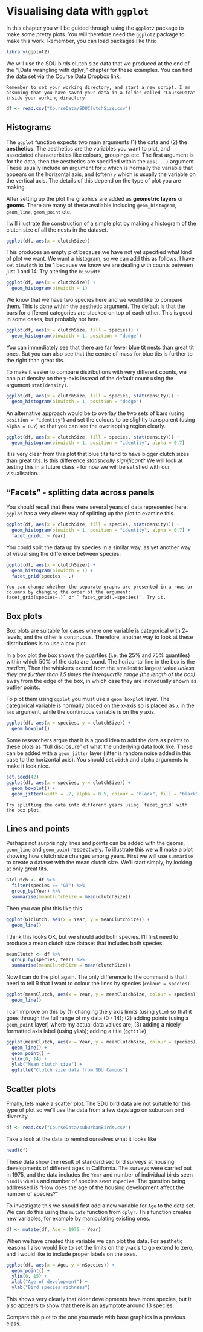 # Visualising data with `ggplot`


In this chapter you will be guided through using the `ggplot2` package to make some pretty plots. You will therefore need the `ggplot2` package to make this work. Remember, you can load packages like this:


```r
library(ggplot2)
```

We will use the SDU birds clutch size data that we produced at the end of the "[Data wrangling with dplyr]" chapter for these examples. You can find the data set via the Course Data Dropbox link.


```block
Remember to set your working directory, and start a new script. I am assuming that you have saved your data in a folder called "CourseData" inside your working directory. 
```

```r
df <- read.csv("CourseData/SDUClutchSize.csv")
```

## Histograms

The `ggplot` function expects two main arguments (1) the data and (2) the **aesthetics**. The aesthetics are the variables you want to plot, and associated characteristics like colours, groupings etc. The first argument is for the data, then the aesthetics are specified within the `aes(...)` argument. These usually include an argument for `x` which is normally the variable that appears on the horizontal axis, and (often) `y` which is usually the variable on the vertical axis. The details of this depend on the type of plot you are making.

After setting up the plot the graphics are added as **geometric layers** or **geoms**. There are many of these available including `geom_histogram`, `geom_line`, `geom_point` etc.

I will illustrate the construction of a simple plot by making a histogram of the clutch size of all the nests in the dataset.

```r
ggplot(df, aes(x = clutchSize))
```

This produces an empty plot because we have not yet specified what kind of plot we want. We want a histogram, so we can add this as follows. I have set `binwidth` to be 1 because we know we are dealing with counts between just 1 and 14. Try altering the `binwidth`.

```r
ggplot(df, aes(x = clutchSize)) +
  geom_histogram(binwidth = 1)
```
We know that we have two species here and we would like to compare them. This is done within the aesthetic argument. The default is that the bars for different categories are stacked on top of each other. This is good in some cases, but probably not here.

```r
ggplot(df, aes(x = clutchSize, fill = species)) +
  geom_histogram(binwidth = 1, position = "dodge")
```

You can immediately see that there are far fewer blue tit nests than great tit ones. But you can also see that the centre of mass for blue tits is further to the right than great tits.

To make it easier to compare distributions with very different counts, we can put density on the y-axis instead of the default count using the argument `stat(density)`.


```r
ggplot(df, aes(x = clutchSize, fill = species, stat(density))) +
  geom_histogram(binwidth = 1, position = "dodge")
```

An alternative approach would be to overlay the two sets of bars (using `position = "identity"`) and set the colours to be slightly transparent (using `alpha = 0.7`) so that you can see the overlapping region clearly. 

```r
ggplot(df, aes(x = clutchSize, fill = species, stat(density))) +
  geom_histogram(binwidth = 1, position = "identity", alpha = 0.7)
```

It is very clear from this plot that blue tits tend to have bigger clutch sizes than great tits. Is this difference *statistically significant*? We will look at testing this in a future class - for now we will be satisfied with our visualisation.

## "Facets" - splitting data across panels

You should recall that there were several years of data represented here.
`ggplot` has a very clever way of splitting up the plot to examine this.

```r
ggplot(df, aes(x = clutchSize, fill = species, stat(density))) +
  geom_histogram(binwidth = 1, position = "identity", alpha = 0.7) +
  facet_grid(. ~ Year)
```

You could split the data up by species in a similar way, as yet another way of visualising the difference between species:

```r
ggplot(df, aes(x = clutchSize)) +
  geom_histogram(binwidth = 1) +
  facet_grid(species ~ .)
```

```block
You can change whether the separate graphs are presented in a rows or columns by changing the order of the argument: ` facet_grid(species~.)` or ` facet_grid(.~species)`. Try it.
```



## Box plots

Box plots are suitable for cases where one variable is categorical with 2+ levels, and the other is continuous. Therefore, another way to look at these distributions is to use a box plot.

In a box plot the box shows the quartiles (i.e. the 25% and 75% quantiles) within which 50% of the data are found. The horizontal line in the box is the *median*, Then the whiskers extend from the smallest to largest value *unless they are further than 1.5 times the interquartile range (the length of the box)* away from the edge of the box, in which case they are individually shown as outlier points.

To plot them using `ggplot` you must use a `geom_boxplot` layer. 
The categorical variable is normally placed on the x-axis so is placed as `x` in the `aes` argument, while the continuous variable is on the `y` axis.

```r
ggplot(df, aes(x = species, y = clutchSize)) +
  geom_boxplot()
```


Some researchers argue that it is a good idea to add the data as points to these plots as "full disclosure" of what the underlying data look like. These can be added with a `geom_jitter` layer (jitter is random noise added in this case to the horizontal axis). You should set `width` and `alpha` arguments to make it look nice.

```r
set.seed(42)
ggplot(df, aes(x = species, y = clutchSize)) +
  geom_boxplot() +
  geom_jitter(width = .2, alpha = 0.5, colour = "black", fill = "black")
```

```block
Try splitting the data into different years using `facet_grid` with the box plot. 
```


## Lines and points

Perhaps not surprisingly lines and points can be added with the geoms, `geom_line` and `geom_point` respectively.
To illustrate this we will make a plot showing how clutch size changes among years.
First we will use `summarise` to create a dataset with the mean clutch size. We'll start simply, by looking at only great tits.


```r
GTclutch <- df %>%
  filter(species == "GT") %>%
  group_by(Year) %>%
  summarise(meanClutchSize = mean(clutchSize))
```

Then you can plot this like this.

```r
ggplot(GTclutch, aes(x = Year, y = meanClutchSize)) +
  geom_line()
```

I think this looks OK, but we should add both species. I'll first need to produce a mean clutch size dataset that includes both species.


```r
meanClutch <- df %>%
  group_by(species, Year) %>%
  summarise(meanClutchSize = mean(clutchSize))
```

Now I can do the plot again. The only difference to the command is that I need to tell R that I want to colour the lines by species (`colour = species`).

```r
ggplot(meanClutch, aes(x = Year, y = meanClutchSize, colour = species)) +
  geom_line()
```

I can improve on this by (1) changing the y axis limits (using `ylim`) so that it goes through the full range of my data (0 - 14); (2) adding points (using a `geom_point` layer) where my actual data values are; (3) adding a nicely formatted axis label (using `ylab`); adding a title (`ggtitle`)

```r
ggplot(meanClutch, aes(x = Year, y = meanClutchSize, colour = species)) +
  geom_line() +
  geom_point() +
  ylim(0, 14) +
  ylab("Mean clutch size") +
  ggtitle("Clutch size data from SDU Campus")
```

## Scatter plots

Finally, lets make a scatter plot.
The SDU bird data are not suitable for this type of plot so we'll use the data from a few days ago on suburban bird diversity.

```r
df <- read.csv("CourseData/suburbanBirds.csv")
```

Take a look at the data to remind ourselves what it looks like

```r
head(df)
```

These data show the result of standardised bird surveys at housing developments of different ages in California. The surveys were carried out in 1975, and the data includes the `Year` and number of individual birds seen `nIndividuals` and number of species seen `nSpecies`. The question being addressed is "How does the age of the housing development affect the number of species?"

To investigate this we should first add a new variable for `Age` to the data set. We can do this using the `mutate` function from `dplyr`. This function creates new variables, for example by manipulating existing ones.

```r
df <- mutate(df, Age = 1975 - Year)
```

When we have created this variable we can plot the data. For aesthetic reasons I also would like to set the limits on the y-axis to go extend to zero, and I would like to include proper labels on the axes.

```r
ggplot(df, aes(x = Age, y = nSpecies)) +
  geom_point() +
  ylim(0, 15) +
  xlab("Age of development") +
  ylab("Bird species richness")
```

This shows very clearly that older developments have more species, but it also appears to show that there is an asymptote around 13 species.

Compare this plot to the one you made with base graphics in a previous class.
